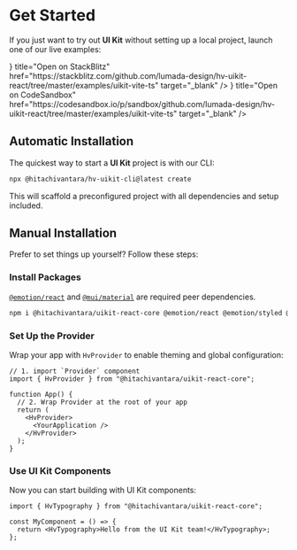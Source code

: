 
# Get Started

If you just want to try out **UI Kit** without setting up a local project, launch one of our live examples:

<Cards>
  <Cards.Card
    icon={<div className="i-ph-lightning" />}
    title="Open on StackBlitz"
    href="https://stackblitz.com/github.com/lumada-design/hv-uikit-react/tree/master/examples/uikit-vite-ts"
    target="_blank"
  />
  <Cards.Card
    icon={<div className="i-ph-codesandbox-logo" />}
    title="Open on CodeSandbox"
    href="https://codesandbox.io/p/sandbox/github.com/lumada-design/hv-uikit-react/tree/master/examples/uikit-vite-ts"
    target="_blank"
  />
</Cards>

## Automatic Installation

The quickest way to start a **UI Kit** project is with our CLI:

```sh
npx @hitachivantara/hv-uikit-cli@latest create
```

This will scaffold a preconfigured project with all dependencies and setup included.

## Manual Installation

Prefer to set things up yourself? Follow these steps:

<Steps>

### Install Packages

[`@emotion/react`](https://emotion.sh/docs/introduction) and [`@mui/material`](https://mui.com/) are required peer dependencies.

```sh npm2yarn
npm i @hitachivantara/uikit-react-core @emotion/react @emotion/styled @mui/material
```

### Set Up the Provider

Wrap your app with `HvProvider` to enable theming and global configuration:

```tsx
// 1. import `Provider` component
import { HvProvider } from "@hitachivantara/uikit-react-core";

function App() {
  // 2. Wrap Provider at the root of your app
  return (
    <HvProvider>
      <YourApplication />
    </HvProvider>
  );
}
```

### Use UI Kit Components

Now you can start building with UI Kit components:

```tsx
import { HvTypography } from "@hitachivantara/uikit-react-core";

const MyComponent = () => {
  return <HvTypography>Hello from the UI Kit team!</HvTypography>;
};
```

</Steps>
